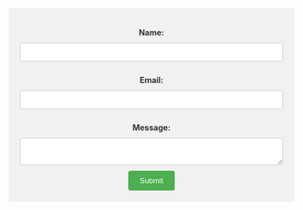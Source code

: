 

::: {.column-page style="text-align: center;"}

<style>
  form {
    max-width: 600px;
    margin: 0 auto;
    background-color: #f1f1f1;
    padding: 20px;
    border-radius: 4px;
  }

  label {
    display: block;
    margin-bottom: 10px;
    font-weight: bold;
    color: #333;
  }

  input[type="text"],
  input[type="email"],
  textarea {
    width: 100%;
    padding: 8px;
    border: 1px solid #ccc;
    border-radius: 4px;
    box-sizing: border-box;
    margin-bottom: 10px;
  }

  button[type="submit"] {
    background-color: #4CAF50;
    color: white;
    padding: 10px 20px;
    border: none;
    border-radius: 4px;
    cursor: pointer;
  }

  button[type="submit"]:hover {
    background-color: #45a049;
  }
</style>

<form method="post" action="https://your-action-url">
  <label for="name">Name:</label>
  <input type="text" id="name" name="name" required>

  <label for="email">Email:</label>
  <input type="email" id="email" name="email" required>

  <label for="message">Message:</label>
  <textarea id="message" name="message" required></textarea>

  <button type="submit">Submit</button>
</form>

:::
